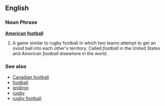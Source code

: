 ==English==
===Noun Phrase===
'''[[American]] [[football]]'''

#A game similar to rugby football in which two teams attempt to get an ovoid ball into each other's territory. Called ''football'' in the United States and ''American football'' elsewhere in the world.

===See also===
*[[Canadian football]]
*[[football]]
*[[gridiron]]
*[[rugby]]
*[[rugby football]]